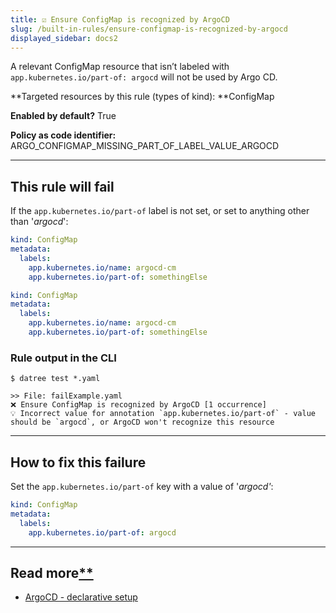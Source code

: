 ```yaml
---
title: ☑️ Ensure ConfigMap is recognized by ArgoCD
slug: /built-in-rules/ensure-configmap-is-recognized-by-argocd
displayed_sidebar: docs2
---
```


A relevant ConfigMap resource that isn’t labeled with `app.kubernetes.io/part-of: argocd` will not be used by Argo CD.

**Targeted resources by this rule (types of kind): **ConfigMap

**Enabled by default?** True

**Policy as code identifier:** ARGO_CONFIGMAP_MISSING_PART_OF_LABEL_VALUE_ARGOCD

---

## This rule will fail

If the `app.kubernetes.io/part-of` label is not set, or set to anything other than '_argocd_':

```yaml
kind: ConfigMap
metadata:
  labels:
    app.kubernetes.io/name: argocd-cm
    app.kubernetes.io/part-of: somethingElse
```

```yaml
kind: ConfigMap
metadata:
  labels:
    app.kubernetes.io/name: argocd-cm
    app.kubernetes.io/part-of: somethingElse
```

### Rule output in the CLI

```none
$ datree test *.yaml

>> File: failExample.yaml
❌ Ensure ConfigMap is recognized by ArgoCD [1 occurrence]
💡 Incorrect value for annotation `app.kubernetes.io/part-of` - value should be `argocd`, or ArgoCD won't recognize this resource
```

---

## How to fix this failure

Set the `app.kubernetes.io/part-of` key with a value of '_argocd'_:

```yaml
kind: ConfigMap
metadata:
  labels:
    app.kubernetes.io/part-of: argocd
```

---

## Read more[\*\*](https://www.datree.io/resources/kubernetes-configuration-mistakes#anchor3)

- [ArgoCD - declarative setup](https://argo-cd.readthedocs.io/en/stable/operator-manual/declarative-setup/#atomic-configuration)
